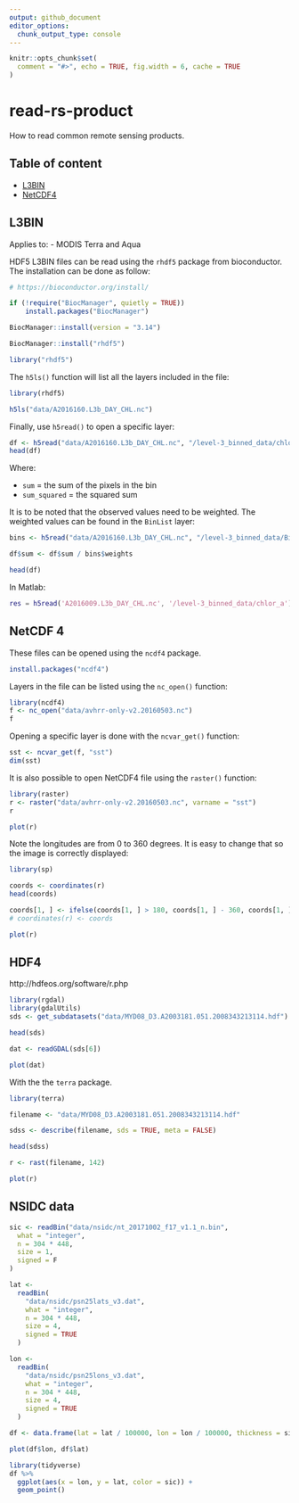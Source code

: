 ```yaml
---
output: github_document
editor_options: 
  chunk_output_type: console
---
```


```r
knitr::opts_chunk$set(
  comment = "#>", echo = TRUE, fig.width = 6, cache = TRUE
)
```

# read-rs-product

How to read common remote sensing products.

## Table of content

- [L3BIN](#l3bin)
- [NetCDF4](#netcdf-4)

## L3BIN

Applies to:
- MODIS Terra and Aqua

HDF5 L3BIN files can be read using the `rhdf5` package from bioconductor. The installation can be done as follow:

```r
# https://bioconductor.org/install/

if (!require("BiocManager", quietly = TRUE))
    install.packages("BiocManager")

BiocManager::install(version = "3.14")

BiocManager::install("rhdf5")

library("rhdf5")
```

The `h5ls()` function will list all the layers included in the file:

```r
library(rhdf5)

h5ls("data/A2016160.L3b_DAY_CHL.nc")
```

Finally, use `h5read()` to open a specific layer:

```r
df <- h5read("data/A2016160.L3b_DAY_CHL.nc", "/level-3_binned_data/chlor_a")
head(df)
```

Where:

- `sum`  = the sum of the pixels in the bin
- `sum_squared` = the squared sum

It is to be noted that the observed values need to be weighted. The weighted values can be found in the `BinList` layer:

```r
bins <- h5read("data/A2016160.L3b_DAY_CHL.nc", "/level-3_binned_data/BinList")

df$sum <- df$sum / bins$weights

head(df)
```

In Matlab:

```matlab
res = h5read('A2016009.L3b_DAY_CHL.nc', '/level-3_binned_data/chlor_a');
```

## NetCDF 4

These files can be opened using the `ncdf4` package.

```r
install.packages("ncdf4")
```

Layers in the file can be listed using the `nc_open()` function:

```r
library(ncdf4)
f <- nc_open("data/avhrr-only-v2.20160503.nc")
f
```

Opening a specific layer is done with the `ncvar_get()` function:

```r
sst <- ncvar_get(f, "sst")
dim(sst)
```

It is also possible to open NetCDF4 file using the `raster()` function:

```r
library(raster)
r <- raster("data/avhrr-only-v2.20160503.nc", varname = "sst") 
r

plot(r)
```

Note the longitudes are from 0 to 360 degrees. It is easy to change that so the image is correctly displayed:

```r
library(sp)

coords <- coordinates(r)
head(coords)

coords[1, ] <- ifelse(coords[1, ] > 180, coords[1, ] - 360, coords[1, ])
# coordinates(r) <- coords

plot(r)
```

## HDF4

http://hdfeos.org/software/r.php

```r
library(rgdal)
library(gdalUtils)
sds <- get_subdatasets("data/MYD08_D3.A2003181.051.2008343213114.hdf")

head(sds)

dat <- readGDAL(sds[6])

plot(dat)
```

With the the `terra` package.

```r
library(terra)

filename <- "data/MYD08_D3.A2003181.051.2008343213114.hdf"

sdss <- describe(filename, sds = TRUE, meta = FALSE)

head(sdss)

r <- rast(filename, 142)

plot(r)

```


## NSIDC data

```r
sic <- readBin("data/nsidc/nt_20171002_f17_v1.1_n.bin",
  what = "integer",
  n = 304 * 448,
  size = 1,
  signed = F
)

lat <-
  readBin(
    "data/nsidc/psn25lats_v3.dat",
    what = "integer",
    n = 304 * 448,
    size = 4,
    signed = TRUE
  )

lon <-
  readBin(
    "data/nsidc/psn25lons_v3.dat",
    what = "integer",
    n = 304 * 448,
    size = 4,
    signed = TRUE
  )

df <- data.frame(lat = lat / 100000, lon = lon / 100000, thickness = sic)

plot(df$lon, df$lat)

```

```r
library(tidyverse)
df %>% 
  ggplot(aes(x = lon, y = lat, color = sic)) +
  geom_point()
```

